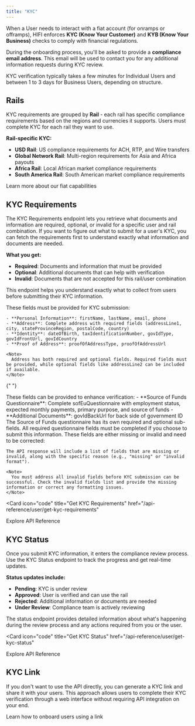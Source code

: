 ```yaml
---
title: "KYC"
---
```


When a User needs to interact with a fiat account (for onramps or offramps), HIFI enforces **KYC (Know Your Customer)** and **KYB (Know Your Business)** checks to comply with financial regulations.

During the onboarding process, you'll be asked to provide a **compliance email
address**. This email will be used to contact you for any additional
information requests during KYC review.

<Note>
  KYC verification typically takes a few minutes for Individual Users and
  between 1 to 3 days for Business Users, depending on structure.
</Note>

## Rails

KYC requirements are grouped by **Rail** - each rail has specific compliance requirements based on the regions and currencies it supports. Users must complete KYC for each rail they want to use.

**Rail-specific KYC:**

- **USD Rail**: US compliance requirements for ACH, RTP, and Wire transfers
- **Global Network Rail**: Multi-region requirements for Asia and Africa payouts
- **Africa Rail**: Local African market compliance requirements
- **South America Rail**: South American market compliance requirements

<Card icon="unlock" title="Rails" href="/docs/fiat/rails">
  Learn more about our fiat capabilities
</Card>

## KYC Requirements

The KYC Requirements endpoint lets you retrieve what documents and information are required, optional, or invalid for a specific user and rail combination. If you want to figure out what to submit for a user's KYC, you can fetch the requirements first to understand exactly what information and documents are needed.

**What you get:**

- **Required**: Documents and information that must be provided
- **Optional**: Additional documents that can help with verification
- **Invalid**: Documents that are not accepted for this rail/user combination

This endpoint helps you understand exactly what to collect from users before submitting their KYC information.

<AccordionGroup>
  <Accordion title="Required Fields">
    These fields must be provided for KYC submission:
    
    - **Personal Information**: firstName, lastName, email, phone
    - **Address**: Complete address with required fields (addressLine1, city, stateProvinceRegion, postalCode, country)
    - **Identity**: dateOfBirth, taxIdentificationNumber, govIdType, govIdFrontUrl, govIdCountry
    - **Proof of Address**: proofOfAddressType, proofOfAddressUrl
    
    <Note>
      Address has both required and optional fields. Required fields must be provided, while optional fields like addressLine2 can be included if available.
    </Note>
  </Accordion>

{" "}

<Accordion title="Optional Fields">
  These fields can be provided to enhance verification: - **Source of Funds
  Questionnaire**: Complete sofEuQuestionnaire with employment status, expected
  monthly payments, primary purpose, and source of funds - **Additional
  Documents**: govIdBackUrl for back side of government ID
  <Note>
    The Source of Funds questionnaire has its own required and optional
    sub-fields. All required questionnaire fields must be completed if you
    choose to submit this information.
  </Note>
</Accordion>

  <Accordion title="Invalid Fields">
    These fields are either missing or invalid and need to be corrected:
    
    The API response will include a list of fields that are missing or invalid, along with the specific reason (e.g., "missing" or "invalid format").
    
    <Note>
      You must address all invalid fields before KYC submission can be successful. Check the invalid fields list and provide the missing information or correct any formatting issues.
    </Note>
  </Accordion>
</AccordionGroup>

<Card
  icon="code"
  title="Get KYC Requirements"
  href="/api-reference/user/get-kyc-requirements"
>
  Explore API Reference
</Card>

## KYC Status

Once you submit KYC information, it enters the compliance review process. Use the KYC Status endpoint to track the progress and get real-time updates.

**Status updates include:**

- **Pending**: KYC is under review
- **Approved**: User is verified and can use the rail
- **Rejected**: Additional information or documents are needed
- **Under Review**: Compliance team is actively reviewing

The status endpoint provides detailed information about what's happening during the review process and any actions required from you or the user.

<Card
  icon="code"
  title="Get KYC Status"
  href="/api-reference/user/get-kyc-status"
>
  Explore API Reference
</Card>

## KYC Link

If you don't want to use the API directly, you can generate a KYC link and share it with your users. This approach allows users to complete their KYC verification through a web interface without requiring API integration on your end.

<Card icon="link" title="Create KYC Link" href="/docs/users/features/kyc-link">
  Learn how to onboard users using a link
</Card>
